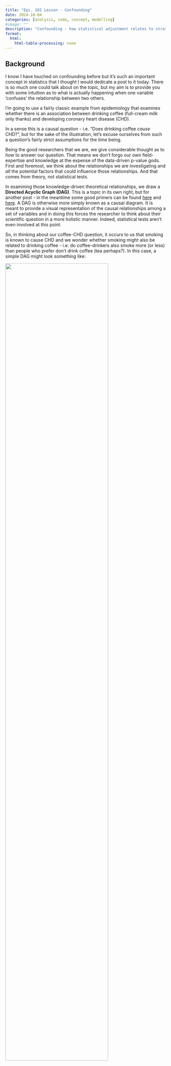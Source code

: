 ```yaml
---
title: "Epi. 101 Lesson - Confounding"
date: 2024-10-04
categories: [analysis, code, concept, modelling]
#image: ""
description: "Confounding - how statistical adjustment relates to stratification."
format:
  html:
    html-table-processing: none
---
```


## Background

I know I have touched on confounding before but it's such an important concept in statistics that I thought I would dedicate a post to it today. There is so much one could talk about on the topic, but my aim is to provide you with some intuition as to what is actually happening when one variable 'confuses' the relationship between two others.

I'm going to use a fairly classic example from epidemiology that examines whether there is an association between drinking coffee (full-cream milk only thanks) and developing coronary heart disease (CHD).

::: callout-note
In a sense this is a causal question - i.e. "Does drinking coffee *cause* CHD?", but for the sake of the illustration, let's excuse ourselves from such a question's fairly strict assumptions for the time being.
:::

Being the good researchers that we are, we give considerable thought as to *how* to answer our question. That means we don't forgo our own field-expertise and knowledge at the expense of the data-driven p-value gods. First and foremost, we think about the relationships we are investigating and *all* the potential factors that could influence those relationships. And that comes from theory, not statistical tests.

In examining those knowledge-driven theoretical relationships, we draw a **Directed Acyclic Graph (DAG)**. This is a topic in its own right, but for another post - in the meantime some good primers can be found [here](https://onlinelibrary.wiley.com/doi/10.1111/resp.12238) and [here](https://health.ucdavis.edu/media-resources/ctsc/documents/pdfs/directed-acyclic-graphs20220209.pdf). A DAG is otherwise more simply known as a causal diagram. It is meant to provide a visual representation of the causal relationships among a set of variables and in doing this forces the researcher to think about their scientific question in a more holistic manner. Indeed, statistical tests aren't even involved at this point.

So, in thinking about our coffee-CHD question, it occurs to us that smoking is known to cause CHD and we wonder whether smoking might also be related to drinking coffee - i.e. do coffee-drinkers also smoke more (or less) than people who prefer don't drink coffee (tea perhaps?). In this case, a simple DAG might look something like:

![](images/coffee_dag.png){fig-align="center" width="80%"}

What this DAG helps to summarise is what we are now wondering - is smoking confusing or distorting the association between coffee drinking and the development of CHD? In other words, is smoking a **confounder** in the association between our **exposure** (coffee-drinking) and **outcome** (CHD) variables of interest?

Before we take a peek at our data, let's refresh our memories regarding the three conditions a variable must fulfil to be considered a putative confounder:

1.  The variable must be associated with **both** the exposure and the outcome.
2.  The variable must be distributed **unequally** across the exposure (e.g. between treatment groups).
3.  The variable must **not** lie on the causal pathway between the exposure and the outcome (this would be a mediator and requires different treatment).

## Data

Ok, let's now take a look at the hypothetical retrospective case-control data we'll be using today. It consists of `40` observations and three variables:

-   `outcome` - did the individual have CHD (case) or not (control).

-   `coffee-drinker` - was the individual a coffee-drinker or not. This is our exposure variable of interest.

-   `smoker` - was the individual a smoker or not. This is our potential confounder.

```r
#| message: false
#| warning: false
library(tidyverse)
library(gtsummary)
library(ggmosaic)
library(kableExtra)
library(janitor)

# Hypothetical data
y <- factor(c(rep(1, 20), rep(0, 20)), levels = c(0, 1), labels = c("control", "case"))
x1 <- factor(c(rep(1, 10), rep(0, 10), rep(1, 5), rep(0, 15)), levels = c(0, 1), labels = c("no", "yes"))
x2 <- factor(c(rep(1, 9), rep(0, 1), rep(1, 3), rep(0, 7), rep(1, 3), rep(0, 2), rep(1, 1), rep(0, 14)), levels = c(0, 1), labels = c("no", "yes"))
df <- data.frame("outcome" = y, "coffee_drinker" = x1, "smoker" = x2)
df |> 
  kable(align = "c")
```

## Simple Epidemiological Approach

Given the binary nature of all three variables we can explore the relationships nicely using a basic workhorse of epidemiological analysis - the **2x2 contingency table**. In its simplest form this shows the frequency cross-tabulation of the exposure with the outcome. However, I think it's also useful to display the **conditional row percentages** - in other words, the proportions (probabilities) of each outcome (categories as columns) **given** a particular exposure (categories as rows). In this way it is easy to eyeball whether the exposure is associated with the outcome without doing any specific test simply by looking at whether the row percentages vary greatly. As a good visual accompaniment for each cross-tabulation, I am also going to generate mosaic plots. These can give you an impression of potential associations without using any actual numbers.

### Crude Odds Ratio - Exposure/Outcome {#sec-cor1}

The following cross-tabulation and mosaic plot show the potential association between coffee-drinking and CHD. If we look at the proportions of people with CHD in each exposure group we can see that these do in fact differ - `67%` of coffee drinkers develop CHD, compared to `40%` of non-coffee drinkers. That is a telling sign of an association before we even do anything. The mosaic plot mirrors these numbers graphically.

::: {.column width="45%"}
```r
tab <- df |> 
  tabyl(coffee_drinker, outcome) |> 
  adorn_totals(c("row", "col")) |> 
  adorn_percentages("row") |> 
  adorn_pct_formatting(rounding = "half up", digits = 0) |> 
  adorn_ns() |> 
  adorn_title("combined")
tab[1, 2] <- cell_spec(tab[1, 2], bold = T)
tab[1, 3] <- cell_spec(tab[1, 3], bold = T)
tab[2, 2] <- cell_spec(tab[2, 2], bold = T)
tab[2, 3] <- cell_spec(tab[2, 3], bold = T)
tab |> 
  kable("html", escape = F) |> 
  kable_paper(bootstrap_options = "hover", full_width = F)
```
:::

::: {.column width="8%"}
:::

::: {.column width="45%"}
```r
#| message: false
#| warning: false
df2 <- df
df2$coffee_drinker <- relevel(df2$coffee_drinker, ref = "yes")
ggplot(data = df2) +
 geom_mosaic(aes(x = product(outcome, coffee_drinker), fill = coffee_drinker)) +
  guides(fill = "none") +
  coord_flip() +
  theme_bw(base_size = 40)
```
:::

Working out the odds ratio (OR) from a 2x2 contingency table is trivial. We want to divide the odds of having CHD given being a coffee-drinker by the odds of having CHD given being a non-coffee-drinker. That is:

$$\text{OR} = \frac{\text{10/5}}{10/15}$$

Or equivalently:

$$\text{OR} = \frac{\text{10 x 15}}{\text{5 x 10}} = 3$$ The OR is `3` which indicates a `3-fold` increase in the odds of CHD among coffee-drinkers compared to their non-coffee-drinking peers. We consider this a **crude** or **unadjusted** effect estimate.

### Adjusted Odds Ratios - Exposure/Outcome (via stratification) {#sec-aor}

To this point we haven't even considered any potential confounding effect of smoking. So how could we incorporate that into the current analysis using 2x2 contingency tables? It's actually very easy - we just stratify on smoking and generate two contingency tables - one for the association between coffee drinking and CHD in smokers and one for the association between coffee drinking and CHD in non-smokers. It then follows that **within each stratum of smoking the effect of smoking is 'held constant' and therefore cannot confound the association between coffee drinking and CHD.** In other words, this becomes an **adjusted** 'effect' of coffee drinking on CHD and is equivalent to 'controlling' for smoking in a multivariable statistical model (which I will demonstrate shortly).

#### Smokers {#sec-aor1}

So, the cross-tabulation for the association between coffee-drinking and CHD **in smokers**, becomes:

::: {.column width="45%"}
```r
tab <- df |> 
  filter(smoker == "yes") |> 
  tabyl(coffee_drinker, outcome) |> 
  adorn_totals(c("row", "col")) |> 
  adorn_percentages("row") |> 
  adorn_pct_formatting(rounding = "half up", digits = 0) |> 
  adorn_ns() |> 
  adorn_title("combined")
tab[1, 2] <- cell_spec(tab[1, 2], bold = T)
tab[1, 3] <- cell_spec(tab[1, 3], bold = T)
tab[2, 2] <- cell_spec(tab[2, 2], bold = T)
tab[2, 3] <- cell_spec(tab[2, 3], bold = T)
tab |> 
  kable("html", escape = F) |> 
  kable_paper(bootstrap_options = "hover", full_width = F)
```
:::

::: {.column width="8%"}
:::

::: {.column width="45%"}
```r
#| message: false
#| warning: false
df2 <- df |> 
  filter(smoker == "yes")
df2$coffee_drinker <- relevel(df2$coffee_drinker, ref = "yes")
ggplot(data = df2) +
 geom_mosaic(aes(x = product(outcome, coffee_drinker), fill = coffee_drinker)) +
  guides(fill = "none") +
  coord_flip() +
  theme_bw(base_size = 40)
```
:::

Note how this time the (conditional row) proportions of people with CHD in each exposure group are more similar (in this contrived example they are the same) - in this subgroup of smokers it doesn't matter whether you're a coffee drinker or not - `75%` of people have CHD.

Now, the OR is calculated as:

$$\text{OR} = \frac{\text{9 x 1}}{\text{3 x 3}} = 1$$

The OR is `1` - in other words there is no longer any association between coffee drinking and CHD. We consider this an **adjusted** OR as we have removed any potential confounding effect of smoking by holding it at a constant value (i.e. everyone is a smoker).

#### Non-smokers {#sec-aor2}

Now let's consider the non-smokers. The cross-tabulation for the association between coffee-drinking and CHD **in non-smokers** is:

::: {.column width="45%"}
```r
tab <- df |> 
  filter(smoker == "no") |> 
  tabyl(coffee_drinker, outcome) |> 
  adorn_totals(c("row", "col")) |> 
  adorn_percentages("row") |> 
  adorn_pct_formatting(rounding = "half up", digits = 0) |> 
  adorn_ns() |> 
  adorn_title("combined")
tab[1, 2] <- cell_spec(tab[1, 2], bold = T)
tab[1, 3] <- cell_spec(tab[1, 3], bold = T)
tab[2, 2] <- cell_spec(tab[2, 2], bold = T)
tab[2, 3] <- cell_spec(tab[2, 3], bold = T)
tab |> 
  kable("html", escape = F) |> 
  kable_paper(bootstrap_options = "hover", full_width = F)
```
:::

::: {.column width="8%"}
:::

::: {.column width="45%"}
```r
#| message: false
#| warning: false
df2 <- df |> 
  filter(smoker == "no")
df2$coffee_drinker <- relevel(df2$coffee_drinker, ref = "yes")
ggplot(data = df2) +
 geom_mosaic(aes(x = product(outcome, coffee_drinker), fill = coffee_drinker)) +
  guides(fill = "none") +
  coord_flip() +
  theme_bw(base_size = 40)
```
:::

Do you see a pattern here? Again, the conditional row percentages are the same across exposure groups (`33%`) - so, in this subgroup of non-smokers it also doesn't matter whether you are a coffee drnker or not, the proportions of CHD are the same.

The OR this time is:

$$\text{OR} = \frac{\text{1 x 14}}{\text{7 x 2}} = 1$$

The **adjusted** OR is again `1` - that is, there is no association between coffee drinking and CHD when we remove any potential confounding effect of smoking by holding it at a (different) constant value (i.e. everyone is a non-smoker).

#### Salient points

There are two important points to make in the comparison of the crude and adjusted estimates:

1.  The adjusted OR is not equal to the crude OR - this suggests confounding is present.
2.  Furthermore, this represents a special case in which there is *complete* confounding - the OR reduces to the null value (i.e. `1`). I will expand on these points in a moment.

### Crude Odds Ratio - Confounder/Outcome {#sec-cor2}

To further illuminate the above ideas let's repeat the analyses but this time 'switch' the exposure and confounder around (hopefully it will become clear why we are doing this as you continue reading). The cross-tabulation and mosaic plot suggest an association between smoking and CHD - `75%` of smokers develop CHD, compared to `33%` of non-smokers.

::: {.column width="45%"}
```r
tab <- df |> 
  tabyl(smoker, outcome) |> 
  adorn_totals(c("row", "col")) |> 
  adorn_percentages("row") |> 
  adorn_pct_formatting(rounding = "half up", digits = 0) |> 
  adorn_ns() |> 
  adorn_title("combined")
tab[1, 2] <- cell_spec(tab[1, 2], bold = T)
tab[1, 3] <- cell_spec(tab[1, 3], bold = T)
tab[2, 2] <- cell_spec(tab[2, 2], bold = T)
tab[2, 3] <- cell_spec(tab[2, 3], bold = T)
tab |> 
  kable("html", escape = F) |> 
  kable_paper(bootstrap_options = "hover", full_width = F)
```
:::

::: {.column width="8%"}
:::

::: {.column width="45%"}
```r
#| message: false
#| warning: false
df2 <- df
df2$smoker <- relevel(df2$smoker, ref = "yes")
ggplot(data = df2) +
 geom_mosaic(aes(x = product(outcome, smoker), fill = smoker)) +
  guides(fill = "none") +
  coord_flip() +
  theme_bw(base_size = 40)
```
:::

The OR for the association between smoking and CHD is:

$$\text{OR} = \frac{\text{12 x 16}}{\text{8 x 4}} = 6$$

So the crude OR is `6`, which indicates a `6-fold` increase in the odds of CHD in smokers compared to non-smokers (ignoring coffee-drinking status).

### Adjusted Odds Ratios - Confounder/Outcome (via stratification) {#sec-aor5}

Let us know compare the adjusted 'effects' in coffee-drinkers compared to non-coffee-drinkers.

#### Coffee-drinkers {#sec-aor3}

So, the cross-tabulation for the association between coffee-smoking and CHD **in coffee-drinkers**, becomes:

::: {.column width="45%"}
```r
tab <- df |> 
  filter(coffee_drinker == "yes") |> 
  tabyl(smoker, outcome) |> 
  adorn_totals(c("row", "col")) |> 
  adorn_percentages("row") |> 
  adorn_pct_formatting(rounding = "half up", digits = 0) |> 
  adorn_ns() |> 
  adorn_title("combined")
tab[1, 2] <- cell_spec(tab[1, 2], bold = T)
tab[1, 3] <- cell_spec(tab[1, 3], bold = T)
tab[2, 2] <- cell_spec(tab[2, 2], bold = T)
tab[2, 3] <- cell_spec(tab[2, 3], bold = T)
tab |> 
  kable("html", escape = F) |> 
  kable_paper(bootstrap_options = "hover", full_width = F)
```
:::

::: {.column width="8%"}
:::

::: {.column width="45%"}
```r
#| message: false
#| warning: false
df2 <- df |> 
  filter(coffee_drinker == "yes")
df2$smoker <- relevel(df2$smoker, ref = "yes")
ggplot(data = df2) +
 geom_mosaic(aes(x = product(outcome, smoker), fill = smoker)) +
  guides(fill = "none") +
  coord_flip() +
  theme_bw(base_size = 40)
```
:::

And the adjusted OR is:

$$\text{OR} = \frac{\text{9 x 2}}{\text{1 x 3}} = 6$$

The OR is `6` - in other words the same as the crude estimate.

#### Non-coffee-drinkers {#sec-aor4}

Now let's consider the non-coffee-drinkers. The cross-tabulation for the association between smokers and CHD **in non-coffee-drinkers** is:

::: {.column width="45%"}
```r
tab <- df |> 
  filter(coffee_drinker == "no") |> 
  tabyl(smoker, outcome) |> 
  adorn_totals(c("row", "col")) |> 
  adorn_percentages("row") |> 
  adorn_pct_formatting(rounding = "half up", digits = 0) |> 
  adorn_ns() |> 
  adorn_title("combined")
tab[1, 2] <- cell_spec(tab[1, 2], bold = T)
tab[1, 3] <- cell_spec(tab[1, 3], bold = T)
tab[2, 2] <- cell_spec(tab[2, 2], bold = T)
tab[2, 3] <- cell_spec(tab[2, 3], bold = T)
tab |> 
  kable("html", escape = F) |> 
  kable_paper(bootstrap_options = "hover", full_width = F)
```
:::

::: {.column width="8%"}
:::

::: {.column width="45%"}
```r
#| message: false
#| warning: false
df2 <- df |> 
  filter(coffee_drinker == "no")
df2$smoker <- relevel(df2$smoker, ref = "yes")
ggplot(data = df2) +
 geom_mosaic(aes(x = product(outcome, smoker), fill = smoker)) +
  guides(fill = "none") +
  coord_flip() +
  theme_bw(base_size = 40)
```
:::

And the adjusted OR is:

$$\text{OR} = \frac{\text{3 x 14}}{\text{7 x 1}} = 6$$

The OR is again `6`! Is this starting to make some sense?

#### Salient points

Again, there are two important points to make in the comparison of these crude and adjusted estimates:

1.  It doesn't seem to matter whether we adjust for coffee-drinking or not, the association between smoking and CHD remains the same.
2.  It then follows that coffee-drinking is not a confounder in the smoking-CHD relationship.

### Adjusted Odds Ratio - Overall

It just so happens that the adjusted OR's from [Section @sec-aor] are the same in each subgroup, but this is an exception rather than a rule. Normally, in the presence of confounding, effect estimates will differ in each subgroup to the crude estimate but will **not** be equal to each other. What do we do with separate effect estimates from each subgroup - this makes reporting somewhat painful, surely? Well, if the adjusted estimates aren't too different from each other, they can be combined in a weighted manner to provide an overall summary estimate and this can be done using the [Cochran-Mantel-Haenszel](https://en.wikipedia.org/wiki/Cochran–Mantel–Haenszel_statistics) (CMH) test. I won't illustrate this here as in the modern computing age there is really no need to be crunching this statistic anymore, and we use a statistical model instead.

As I alluded to above, we should only attempt to combine individual estimates when they are 'similar'. But what does that mean? How similar *should* they be and how different *can* they be? There are no hard and fast rules but I will outline a couple of guidelines at the end of this post. The important thing is to realise that when individual estimates are different, this actually represents an **effect modification/interaction** effect - that is the strength of the association between the exposure and the outcome *depends* on the level of the third variable. Interaction effects are of interest (scientifically and clinically) and we shouldn't try to cancel them out by averaging over them.

## Statistical Modelling Approach

The cross-tabulation approach is great for expository purposes but is limiting in the types of relationships you can practically explore - things just become unwieldy with variables that contain more than two categories and impossible with continuous variables.

So, we tend to use statistical models instead. These make confounder control/adjustment easy - we just need to include the potential confounder in the model along with our exposure of interest. Let's now replicate everything we have done thus far, but in a modelling-paradigm.

### Crude Odds Ratio - Exposure/Outcome

```r
glm(outcome ~ coffee_drinker, data = df, family = "binomial") |>
  tbl_regression(exponentiate = T)
```

We get the same OR as in [Section @sec-cor1] in addition to a 95% C.I. and p-value.

### Adjusted Odds Ratios - Exposure/Outcome (via stratification)

We can replicate a stratified effect in our modelling by subsetting the data to select only those people in each smoking subgroup.

#### Smokers

```r
glm(outcome ~ coffee_drinker, data = subset(df, smoker == "yes"), family = "binomial") |>
  tbl_regression(exponentiate = T)
```

OR = `1` (compare to [Section @sec-aor1])

#### Non-smokers

```r
glm(outcome ~ coffee_drinker, data = subset(df, smoker == "no"), family = "binomial") |>
  tbl_regression(exponentiate = T)
```

OR = `1` (compare to [Section @sec-aor2])

### Crude Odds Ratio - Confounder/Outcome

```r
glm(outcome ~ smoker, data = df, family = "binomial") |>
  tbl_regression(exponentiate = T)
```

OR = `6` (compare to [Section @sec-cor2])

### Adjusted Odds Ratios - Confounder/Outcome (via stratification)

#### Coffee-drinkers

```r
glm(outcome ~ smoker, data = subset(df, coffee_drinker == "yes"), family = "binomial") |>
  tbl_regression(exponentiate = T)
```

OR = `6` (compare to [Section @sec-aor3])

#### Non-coffee-drinkers

```r
glm(outcome ~ smoker, data = subset(df, coffee_drinker == "no"), family = "binomial") |>
  tbl_regression(exponentiate = T)
```

OR = `6` (compare to [Section @sec-aor4])

### Adjusted Odds Ratio - Overall

The above models are all considered univariable in that one predictor only is specified in each model. In controlling or adjusting for a third variable we now produce a multivariable model where both the exposure and potential confounder are specified as predictors. This automatically produces an adjusted 'effect' of coffee drinking on CHD, controlling for smoking (and conversely an adjusted 'effect' of smoking on CHD, controlling for coffee drinking). We run these kinds of models all the time without thinking, but what the model is doing 'under the hood' is calculating a weighted average of the individual subgroup estimates in producing a single coefficient that becomes our effect/s of interest.

```r
glm(outcome ~ coffee_drinker + smoker, data = df, family = "binomial") |>
  tbl_regression(exponentiate = T)
```

## Some Guidelines...

To consolidate the ideas that we have explored today I want to lay out some very broad guidelines for how to interpret and compare crude and adjusted effects.

### No Confounding or Effect Modification Present

If there is neither confounding nor effect modification, the crude estimate of association and the stratum-specific estimates will be similar (converging to being the same in the ideal context). This is reflected in [Sections @sec-cor2] and [@sec-aor5] above.

### Only Confounding Present

If there is only confounding, the stratum-specific measures of association will be similar to one another, but they will be different from the overall crude estimate (by \~ 10% or more). In this situation, one can use CMH methods to calculate a weighted estimate and p-value, or even easier is to run a statistical model including the confounder as just another covariate. i.e. (in `R`)

`mod1 <- lm(outcome ~ exposure + confounder, data = dat)`

This is reflected in [Sections @sec-cor1] and [@sec-aor] above.

### Confounding and/or Effect Modification Present

In this case the stratum-specific estimates will differ from one another significantly and these will also differ from the overall crude estimate. These effects should be reported as they are and **not** weighted and combined (i.e. averaged over) as this is of scientific and clinical interest in its own right. In practical terms in a statistical model, an interaction term should be specified. This changes the coding from:

`mod1 <- lm(outcome ~ exposure + confounder, data = dat)`

to

`mod2 <- lm(outcome ~ exposure * confounder, data = dat)`

As the two models are 'nested', an assessment of whether the interaction term is necessary or not can be performed using a likelihood ratio test:

`anova(mod2, mod1)`

If the p-value is significant you can conclude that the interaction term increases the explanatory power of the model and should be retained.

## The End!

Another post that has gone on longer than I had anticipated - there is much more I could talk about on the topic but my goal is not to make you fall asleep on your keyboard. Hopefully this has helped to make the concept of confounding just that little bit clearer in your mind. Until next time...
